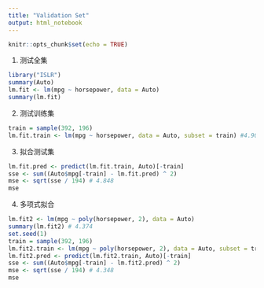 ```yaml
---
title: "Validation Set"
output: html_notebook
---
```



```r
knitr::opts_chunk$set(echo = TRUE)
```

1. 测试全集
```R
library("ISLR")
summary(Auto)
lm.fit <- lm(mpg ~ horsepower, data = Auto)
summary(lm.fit)
```
2. 测试训练集
```R
train = sample(392, 196)
lm.fit.train <- lm(mpg ~ horsepower, data = Auto, subset = train) #4.904
```

3. 拟合测试集
```R
lm.fit.pred <- predict(lm.fit.train, Auto)[-train]
sse <- sum((Auto$mpg[-train] - lm.fit.pred) ^ 2)
mse <- sqrt(sse / 194) # 4.848
mse
```

4. 多项式拟合
```r
lm.fit2 <- lm(mpg ~ poly(horsepower, 2), data = Auto)
summary(lm.fit2) # 4.374
set.seed(1)
train = sample(392, 196)
lm.fit2.train <- lm(mpg ~ poly(horsepower, 2), data = Auto, subset = train)
lm.fit2.pred <- predict(lm.fit2.train, Auto)[-train]
sse <- sum((Auto$mpg[-train] - lm.fit2.pred) ^ 2)
mse <- sqrt(sse / 194) # 4.348
mse
```